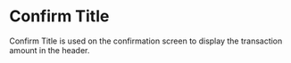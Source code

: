 
# Confirm Title

Confirm Title is used on the confirmation screen to display the transaction amount in the header.

<Canvas>
  <Story id="components-app-ConfirmTitle--default-story" />
</Canvas>
